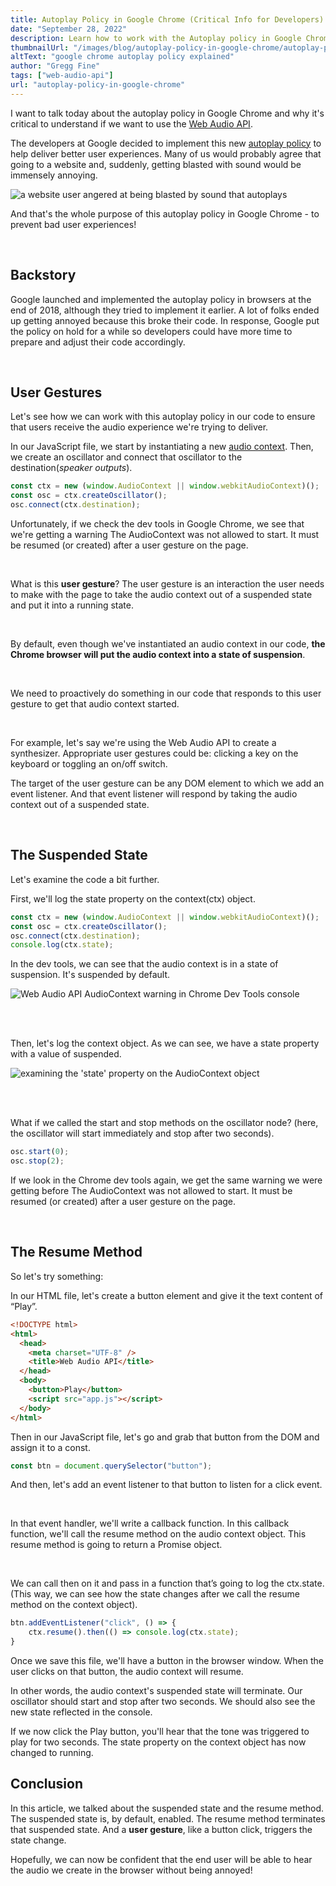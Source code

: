 ```yaml
---
title: Autoplay Policy in Google Chrome (Critical Info for Developers)
date: "September 28, 2022"
description: Learn how to work with the Autoplay policy in Google Chrome for  Web Audio API developers.
thumbnailUrl: "/images/blog/autoplay-policy-in-google-chrome/autoplay-policy-tutorial.jpg"
altText: "google chrome autoplay policy explained"
author: "Gregg Fine"
tags: ["web-audio-api"]
url: "autoplay-policy-in-google-chrome"
---
```


I want to talk today about the autoplay policy in Google Chrome and why it's critical to understand if we want to use the [Web Audio API](https://developer.mozilla.org/en-US/docs/Web/API/Web_Audio_API).

The developers at Google decided to implement this new [autoplay policy](https://developer.chrome.com/blog/autoplay/) to help deliver better user experiences. Many of us would probably agree that going to a website and, suddenly, getting blasted with sound would be immensely annoying.

<Image
  src="/images/blog/autoplay-policy-in-google-chrome/anger.jpg"
  width={400}
  height={600}
  layout="fixed"
  alt="a website user angered at being blasted by sound that autoplays"
/>

And that's the whole purpose of this autoplay policy in Google Chrome - to prevent bad user experiences!

<br />

## Backstory

Google launched and implemented the autoplay policy in browsers at the end of 2018, although they tried to implement it earlier. A lot of folks ended up getting annoyed because this broke their code. In response, Google put the policy on hold for a while so developers could have more time to prepare and adjust their code accordingly.

<br />

## User Gestures

Let's see how we can work with this autoplay policy in our code to ensure that users receive the audio experience we're trying to deliver.

In our JavaScript file, we start by instantiating a new [audio context](https://developer.mozilla.org/en-US/docs/Web/API/AudioContext). Then, we create an oscillator and connect that oscillator to the destination(_speaker outputs_).

```js
const ctx = new (window.AudioContext || window.webkitAudioContext)();
const osc = ctx.createOscillator();
osc.connect(ctx.destination);
```

Unfortunately, if we check the dev tools in Google Chrome, we see that we're getting a warning <Warning>The AudioContext was not allowed to start. It must be resumed (or created) after a user gesture on the page</Warning>.

<br />

What is this **user gesture**? The user gesture is an interaction the user needs to make with the page to take the audio context out of a suspended state and put it into a running state.

<br />

By default, even though we've instantiated an audio context in our code, **the Chrome browser will put the audio context into a state of suspension**.

<br />

We need to proactively do something in our code that responds to this user gesture to get that audio context started.

<br />

For example, let's say we're using the Web Audio API to create a synthesizer. Appropriate user gestures could be: clicking a key on the keyboard or toggling an on/off switch.

The target of the user gesture can be any DOM element to which we add an event listener. And that event listener will respond by taking the audio context out of a suspended state.

<br />

## The Suspended State

Let's examine the code a bit further.

First, we'll log the <Syntax>state</Syntax> property on the context(ctx) object.

```js
const ctx = new (window.AudioContext || window.webkitAudioContext)();
const osc = ctx.createOscillator();
osc.connect(ctx.destination);
console.log(ctx.state);
```

In the dev tools, we can see that the audio context is in a state of suspension. It's <Syntax>suspended</Syntax> by default.

<Image
  src="/images/blog/autoplay-policy-in-google-chrome/audioctx-suspension-reduced.png"
  width={600}
  height={98}
  layout="responsive"
  alt="Web Audio API AudioContext warning in Chrome Dev Tools console"
/>

<br />
<br />

Then, let's log the context object.
As we can see, we have a <Syntax>state</Syntax> property with a value of <Syntax>suspended</Syntax>.

<Image
  src="/images/blog/autoplay-policy-in-google-chrome/lives-on-audioctx-object.png"
  width={600}
  height={335}
  layout="responsive"
  alt="examining the 'state' property on the AudioContext object"
/>

<br />
<br />

What if we called the <Syntax>start</Syntax> and <Syntax>stop</Syntax> methods on the oscillator node? (here, the oscillator will start immediately and stop after two seconds).

```js
osc.start(0);
osc.stop(2);
```

If we look in the Chrome dev tools again, we get the same warning we were getting before <Warning>The AudioContext was not allowed to start. It must be resumed (or created) after a user gesture on the page</Warning>.

<br />

## The Resume Method

So let's try something:

In our HTML file, let's create a button element and give it the text content of “Play”.

```html
<!DOCTYPE html>
<html>
  <head>
    <meta charset="UTF-8" />
    <title>Web Audio API</title>
  </head>
  <body>
    <button>Play</button>
    <script src="app.js"></script>
  </body>
</html>
```

Then in our JavaScript file, let's go and grab that button from the DOM and assign it to a const.

```js
const btn = document.querySelector("button");
```

And then, let's add an event listener to that button to listen for a click event.

<br />

In that event handler, we'll write a callback function. In this callback function, we'll call the <Syntax>resume</Syntax> method on the audio context object. This <Syntax>resume</Syntax> method is going to return a Promise object.

<br />

We can call <Syntax>then</Syntax> on it and pass in a function that’s going to log the <Syntax>ctx.state</Syntax>. (This way, we can see how the state changes after we call the <Syntax>resume</Syntax> method on the context object).

```js
btn.addEventListener("click", () => {
	ctx.resume().then(() => console.log(ctx.state);
}
```

Once we save this file, we'll have a button in the browser window. When the user clicks on that button, the audio context will resume.

In other words, the audio context's <Syntax>suspended</Syntax> state will terminate. Our oscillator should start and stop after two seconds. We should also see the new state reflected in the console.

If we now click the Play button, you'll hear that the tone was triggered to play for two seconds. The <Syntax>state</Syntax> property on the context object has now changed to <Syntax>running</Syntax>.

## Conclusion

In this article, we talked about the <Syntax>suspended</Syntax> state and the <Syntax>resume</Syntax> method. The <Syntax>suspended</Syntax> state is, by default, enabled. The <Syntax>resume</Syntax> method terminates that <Syntax>suspended</Syntax> state. And a **user gesture**, like a button click, triggers the state change.

Hopefully, we can now be confident that the end user will be able to hear the audio we create in the browser without being annoyed!

<YouTube
  id="sLXcuCrBL-M"
  alt="autoplay policy in google chrome video"
  imgSrc="/images/blog/autoplay-policy-in-google-chrome/autoplay-policy-in-google-chrome-video.jpg"
/>

<Ad
  txt="To go further with the Web Audio API, check out Coding for Musicians 101"
  imgSrc="/images/ads/coding-for-musicians-course.jpg"
  imgWidth="240"
  imgHeight="240"
  href="https://www.macprovideo.com/course/web-audio-explored?afid=LYaI709I1H"
/>
